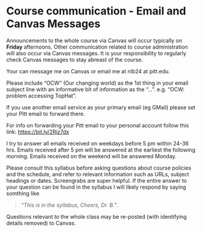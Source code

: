 # Course communication - Email and Canvas Messages {#email_and_canvas_msg}

Announcements to the whole course via Canvas will occur typically on **Friday** afternoons.  Other communication related to course administration will also occur via Canvas messages.  It is your responsibility to regularly check Canvas messages to stay abreast of the course.

Your can message me on Canvas or email me at nlb24 at pitt.edu.

Please include "OCW" (Our changing world) as the 1st thing in your email subject line with an informative bit of information as the "...". e.g. "OCW: problem accessing TopHat".


If you use another email service as your primary email (eg GMail) please set your Pitt email to forward there. 

For info on forwarding your Pitt email to your personal account follow this link: [https://bit.ly/2Riz7dx](https://bit.ly/2Riz7dx)

I try to answer all emails received on weekdays before 5 pm within 24-36 hrs.  Emails received after 5 pm will be answered at the earliest the following morning.  Emails received on the weekend will be answered Monday. 


Please consult this syllabus before asking questions about course policies and the schedule, and refer to relevant information such as URLs, subject headings or dates. Screengrabs are super helpful. If the entire answer to your question can be found in the syllabus I will likely respond by saying somthing like

> "*This is in the syllabus, Cheers, Dr. B.*". 

Questions relevant to the whole class may be re-posted (with identifying details removed) to Canvas.

